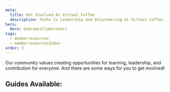 ```yaml
---
meta:
  title: Get Involved At Virtual Coffee
  description: Paths to Leadership and Volunteering at Virtual Coffee.
hero:
  Hero: UndrawCollaborators
tags:
  - memberresources
  - memberresourcesIndex
order: 3
---
```



<TextContainer background="light" showBackToTopLink={false}>

<LeadText>

Our community values creating opportunities for learning, leadership, and contribution for everyone. And there are some ways for you to get involved!

</LeadText>

</TextContainer>

<TextContainer showBackToTopLink={false}>

## Guides Available:

<FileIndex subDirectory="resources/virtual-coffee/get-involved" />

</TextContainer>
